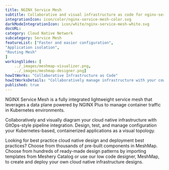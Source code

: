 ```yaml
---
title: NGINX Service Mesh  
subtitle: Collaborative and visual infrastructure as code for nginx-service-mesh
integrationIcon: icon/color/nginx-service-mesh-color.svg
darkModeIntegrationIcon: icon/white/nginx-service-mesh-white.svg
docURL: 
category: Cloud Native Network
subcategory: Service Mesh
featureList: ["Faster and easier configuration",
"Application isolation",
"Routing Mesh"
]
workingSlides: [
    ../_images/meshmap-visualizer.png,
    ../_images/meshmap-designer.png]
howItWorks: "Collaborative Infrastructure as Code"
howItWorksDetails: "Collaboratively manage infrastructure with your coworkers synchronously sharing the same designs."
published: true
---
```

<p>
    NGINX Service Mesh is a fully integrated lightweight service mesh that leverages a data plane powered by NGINX Plus to manage container traffic in Kubernetes environments.
</p>
<p>
    Collaboratively and visually diagram your cloud native infrastructure with GitOps-style pipeline integration. Design, test, and manage configuration your Kubernetes-based, containerized applications as a visual topology.
</p>
<p>
    Looking for best practice cloud native design and deployment best practices? Choose from thousands of pre-built components in MeshMap. Choose from hundreds of ready-made design patterns by importing templates from Meshery Catalog or use our low code designer, MeshMap, to create and deploy your own cloud native infrastructure designs.
</p>